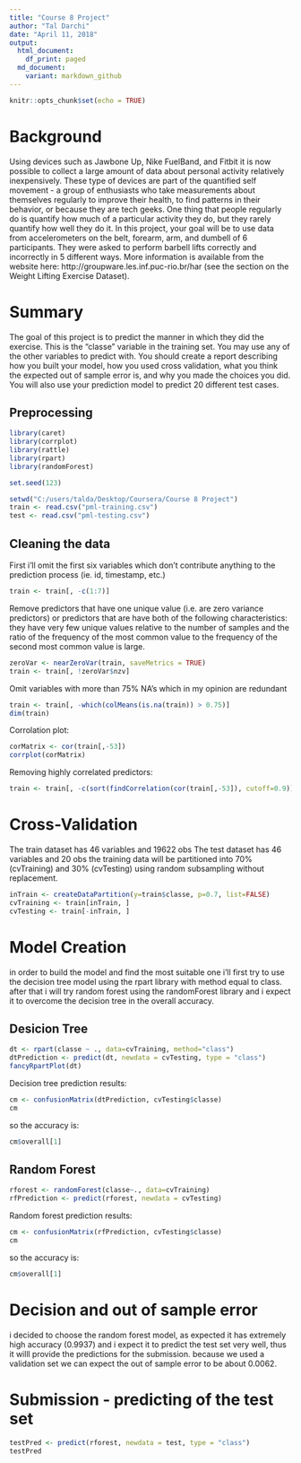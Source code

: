 ```yaml
---
title: "Course 8 Project"
author: "Tal Darchi"
date: "April 11, 2018"
output:
  html_document:
    df_print: paged
  md_document:
    variant: markdown_github
---
```


```r
knitr::opts_chunk$set(echo = TRUE)
```

# Background
Using devices such as Jawbone Up, Nike FuelBand, and Fitbit it is now possible to collect a large amount of data about personal activity relatively inexpensively. These type of devices are part of the quantified self movement - a group of enthusiasts who take measurements about themselves regularly to improve their health, to find patterns in their behavior, or because they are tech geeks. One thing that people regularly do is quantify how much of a particular activity they do, but they rarely quantify how well they do it. In this project, your goal will be to use data from accelerometers on the belt, forearm, arm, and dumbell of 6 participants. They were asked to perform barbell lifts correctly and incorrectly in 5 different ways. More information is available from the website here: http://groupware.les.inf.puc-rio.br/har (see the section on the Weight Lifting Exercise Dataset).

# Summary
The goal of this project is to predict the manner in which they did the exercise. This is the "classe" variable in the training set. You may use any of the other variables to predict with. You should create a report describing how you built your model, how you used cross validation, what you think the expected out of sample error is, and why you made the choices you did. You will also use your prediction model to predict 20 different test cases.

## Preprocessing

```r
library(caret)
library(corrplot)
library(rattle)
library(rpart)
library(randomForest)

set.seed(123)

setwd("C:/users/talda/Desktop/Coursera/Course 8 Project")
train <- read.csv("pml-training.csv")
test <- read.csv("pml-testing.csv")
```

## Cleaning the data
First i'll omit the first six variables which don't contribute anything to the prediction process (ie. id, timestamp, etc.) 
```r
train <- train[, -c(1:7)]
```
Remove predictors that have one unique value (i.e. are zero variance predictors) or predictors that are have both of the following characteristics: they have very few unique values relative to the number of samples and the ratio of the frequency of the most common value to the frequency of the second most common value is large.

```r
zeroVar <- nearZeroVar(train, saveMetrics = TRUE)
train <- train[, !zeroVar$nzv]
```

Omit variables with more than 75% NA's which in my opinion are redundant
```r
train <- train[, -which(colMeans(is.na(train)) > 0.75)]
dim(train)
```

Corrolation plot:

```r
corMatrix <- cor(train[,-53])
corrplot(corMatrix)
```

Removing highly correlated predictors:

```r
train <- train[, -c(sort(findCorrelation(cor(train[,-53]), cutoff=0.9)))]
```

# Cross-Validation

The train dataset has 46 variables and 19622 obs
The test dataset has 46 variables and 20 obs
the training data will be partitioned into 70% (cvTraining) and 30% (cvTesting)
using random subsampling without replacement.

```r
inTrain <- createDataPartition(y=train$classe, p=0.7, list=FALSE)
cvTraining <- train[inTrain, ] 
cvTesting <- train[-inTrain, ]
```

# Model Creation
in order to build the model and find the most suitable one i'll first try to use the decision tree model using
the rpart library with method equal to class.
after that i will try random forest using the randomForest library and i expect it to overcome the decision tree in the overall accuracy.

## Desicion Tree
```r
dt <- rpart(classe ~ ., data=cvTraining, method="class")
dtPrediction <- predict(dt, newdata = cvTesting, type = "class")
fancyRpartPlot(dt)
```


Decision tree prediction results:

```r
cm <- confusionMatrix(dtPrediction, cvTesting$classe)
cm
```

so the accuracy is:

```r
cm$overall[1]
```

## Random Forest
```r
rforest <- randomForest(classe~., data=cvTraining)
rfPrediction <- predict(rforest, newdata = cvTesting)
```
Random forest prediction results:

```r
cm <- confusionMatrix(rfPrediction, cvTesting$classe)
cm
```

so the accuracy is:

```r
cm$overall[1]
```

# Decision and out of sample error
i decided to choose the random forest model, as expected it has extremely high accuracy (0.9937) and i expect it to predict
the test set very well, thus it willl provide the predictions for the submission.
because we used a validation set we can expect the out of sample error to be about 0.0062.


# Submission - predicting of the test set
```r
testPred <- predict(rforest, newdata = test, type = "class")
testPred
```
